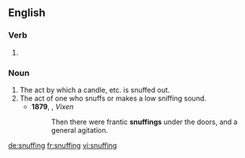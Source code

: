 
==English==

===Verb===
{{head|en}}

# {{present participle of|snuff|lang=en}}

===Noun===
{{en-noun}}

# The act by which a candle, etc. is snuffed out.
# The act of one who snuffs or makes a low sniffing sound.
#* '''1879''', {{w|Mary Elizabeth Braddon}}, ''Vixen''
#*: Then there were frantic '''snuffings''' under the doors, and a general agitation.

[[de:snuffing]]
[[fr:snuffing]]
[[vi:snuffing]]